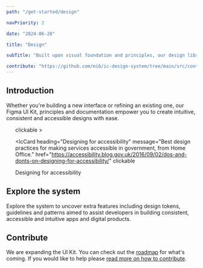 ```yaml
---
path: "/get-started/design"

navPriority: 2

date: "2024-06-20"

title: "Design"

subTitle: "Built upon visual foundation and principles, our design library enables design, prototype and handover for apps and digital products."

contribute: "https://github.com/mi6/ic-design-system/tree/main/src/content/structured/get-started/install-components.mdx"
---
```



## Introduction

Whether you're building a new interface or refining an existing one, our Figma UI Kit, principles and documentation empower you to create intuitive, consistent and accessible designs with ease.

<IcSectionContainer
aligned="center">
<ul className="card-container">
<IcCard
    heading="Get the Figma UI Kit"
    message="Reusable and flexible Figma components used to design, prototype and hand-off designs for apps and digital products."
    href="design/figma"
    clickable
>
  clickable
  >
  <SlottedSVG
      slot="image-top"
      style={{
      height: "100%",
      width: "100%",
      maxHeight: "20.375rem",
      maxWidth: "20.375rem",
      }}
      viewBox="0 0 1600 1250"
    >
      <rect fill="#ff7700" width="1600" height="1600" y="-350" />
      <polygon fill="#cc0000" points="957 450 539 900 1396 900" />
      <polygon fill="#aa0000" points="957 450 872.9 900 1396 900" />
      <polygon fill="#c50022" points="-60 900 398 662 816 900" />
      <polygon fill="#a3001b" points="337 900 398 662 816 900" />
      <polygon fill="#be0044" points="1203 546 1552 900 876 900" />
      <polygon fill="#9c0036" points="1203 546 1552 900 1162 900" />
      <polygon fill="#b80066" points="641 695 886 900 367 900" />
      <polygon fill="#960052" points="587 900 641 695 886 900" />
      <polygon fill="#b10088" points="1710 900 1401 632 1096 900" />
      <polygon fill="#8f006d" points="1710 900 1401 632 1365 900" />
      <polygon fill="#aa00aa" points="1210 900 971 687 725 900" />
      <polygon fill="#880088" points="943 900 1210 900 971 687" />
    </SlottedSVG>
</IcCard>

<IcCard
  heading="Designing for accessibility"
  message="Best design practices for making services accessible in government, from Home Office."
  href="https://accessibility.blog.gov.uk/2016/09/02/dos-and-donts-on-designing-for-accessibility/"
  clickable
  >
  <IcLink slot="heading" href="https://accessibility.blog.gov.uk/2016/09/02/dos-and-donts-on-designing-for-accessibility/" target="_blank">
        Designing for accessibility
</IcLink>
  <SlottedSVG
      slot="image-top"
      style={{
      height: "100%",
      width: "100%",
      maxHeight: "20.375rem",
      maxWidth: "20.375rem",
      }}
      viewBox="0 0 1600 1250"
    >
      <rect fill="#ff7700" width="1600" height="1600" y="-350" />
      <polygon fill="#cc0000" points="957 450 539 900 1396 900" />
      <polygon fill="#aa0000" points="957 450 872.9 900 1396 900" />
      <polygon fill="#c50022" points="-60 900 398 662 816 900" />
      <polygon fill="#a3001b" points="337 900 398 662 816 900" />
      <polygon fill="#be0044" points="1203 546 1552 900 876 900" />
      <polygon fill="#9c0036" points="1203 546 1552 900 1162 900" />
      <polygon fill="#b80066" points="641 695 886 900 367 900" />
      <polygon fill="#960052" points="587 900 641 695 886 900" />
      <polygon fill="#b10088" points="1710 900 1401 632 1096 900" />
      <polygon fill="#8f006d" points="1710 900 1401 632 1365 900" />
      <polygon fill="#aa00aa" points="1210 900 971 687 725 900" />
      <polygon fill="#880088" points="943 900 1210 900 971 687" />
    </SlottedSVG>
</IcCard>
</ul>
</IcSectionContainer>

## Explore the system

Explore the system to uncover extra features including design tokens, guidelines and patterns aimed to assist developers in building consistent, accessible and intuitive apps and digital products.

<IcSectionContainer>
<ul className="card-container">
<IcCard
  heading="Styles"
  message="Create experiences that empower time after time, across diverse touchpoints."
  href="/styles"
  clickable
  fullWidth
/>

<IcCard
  heading="Accessibility"
  message="Design, build and test apps and services that work equitably for everyone."
  href="/accessibility"
  clickable
  fullWidth
/>

<IcCard
  heading="Content styles"
  message="Rapidly build apps that work robustly across tech stacks and platforms."
  href="/styles/content-style"
  clickable
  fullWidth
/>

<IcCard
  heading="Patterns"
  message="Lower learning curves and create super users with intuitive, expandable patterns."
  href="/patterns"
  clickable
  fullWidth
/>

<IcCard
  heading="Design principles"
  message="Rapidly build apps that work robustly across tech stacks and platforms."
  href="design/design-principles"
  clickable
  fullWidth
/>
</ul>
</IcSectionContainer>

## Contribute

We are expanding the UI Kit. You can check out the [roadmap](/community/roadmap) for what's coming. If you would like to help please [read more on how to contribute](/community).
